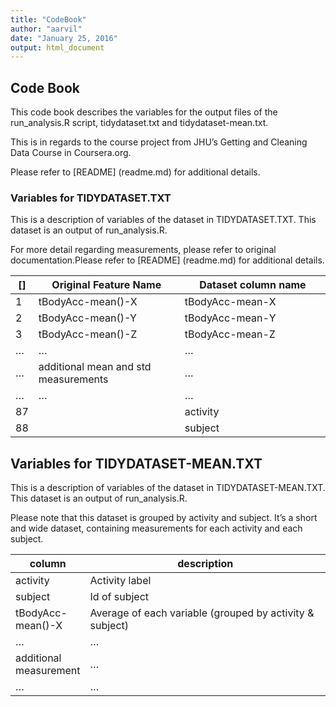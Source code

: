 ```yaml
---
title: "CodeBook"
author: "aarvil"
date: "January 25, 2016"
output: html_document
---
```


## Code Book

This code book describes the variables for the output files of the run_analysis.R script, tidydataset.txt and tidydataset-mean.txt. 

This is in regards to the course project from JHU's Getting and Cleaning Data Course in Coursera.org. 

Please refer to [README] (readme.md) for additional details. 

### Variables for TIDYDATASET.TXT

This is a description of variables of the dataset in TIDYDATASET.TXT. This dataset is an output of run_analysis.R. 

For more detail regarding measurements, please refer to original documentation.Please refer to [README] (readme.md) for additional details. 

| [] | Original Feature Name                | Dataset column name                  |
|----|--------------------------------------|--------------------------------------|
| 1  | tBodyAcc-mean()-X                    | tBodyAcc-mean-X                      |
| 2  | tBodyAcc-mean()-Y                    | tBodyAcc-mean-Y                      |
| 3  | tBodyAcc-mean()-Z                    | tBodyAcc-mean-Z                      |
| ...| ...                                  | ...                                  |
| ...| additional mean and std measurements | ...                                  |
| ...| ...                                  | ...                                  |
| 87 |                                      | activity                             |
| 88 |                                      | subject                              |


## Variables for TIDYDATASET-MEAN.TXT

This is a description of variables of the dataset in TIDYDATASET-MEAN.TXT. This dataset is an output of run_analysis.R. 

Please note that this dataset is grouped by activity and subject. It's a short and wide dataset, containing measurements for each activity and each subject. 

| column                | description                                               | 
| ------------          | --------------------------------------------------------  |
| activity              | Activity label                                            |
| subject               | Id of subject                                             |
| tBodyAcc-mean()-X     | Average of each variable (grouped by activity & subject)  |
| ...                   | ...                                                       |
| additional measurement| ...                                                       |
| ...                   | ...                                                       |
